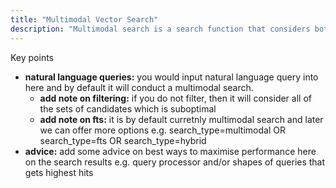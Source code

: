 ```yaml
---
title: "Multimodal Vector Search"
description: "Multimodal search is a search function that considers both text & images per page before surfacing up candidates. This enables you to get search results where information is represented as text, figures, and/or tables."
---
```


Key points

- **natural language queries:** you would input natural language query into here and by default it will conduct a multimodal search.
  - **add note on filtering:** if you do not filter, then it will consider all of the sets of candidates which is suboptimal
  - **add note on fts:** it is by default curretnly multimodal search and later we can offer more options e.g. search_type=multimodal OR search_type=fts OR search_type=hybrid
- **advice:** add some advice on best ways to maximise performance here on the search results e.g. query processor and/or shapes of queries that gets highest hits